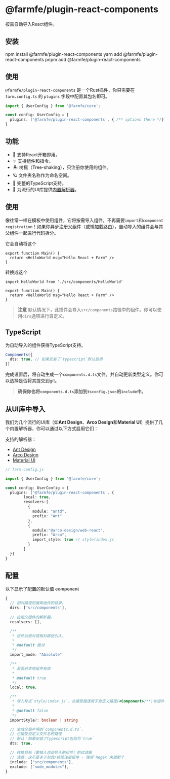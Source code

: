 
# @farmfe/plugin-react-components

按需自动导入React组件。

## 安装

<Tabs>
  <TabItem value="npm" label="npm">
    <CodeBlock>npm install @farmfe/plugin-react-components</CodeBlock>
  </TabItem>
  <TabItem value="yarn" label="yarn">
    <CodeBlock>yarn add @farmfe/plugin-react-components</CodeBlock>
  </TabItem>
  <TabItem value="pnpm" label="pnpm">
    <CodeBlock>pnpm add @farmfe/plugin-react-components</CodeBlock>
  </TabItem>
</Tabs>

## 使用
`@farmfe/plugin-react-components` 是一个Rust插件，你只需要在 `farm.config.ts` 的 `plugins` 字段中配置其包名即可。
```ts {4}
import { UserConfig } from '@farmfe/core';

const config: UserConfig = {
  plugins: ['@farmfe/plugin-react-components', { /** options there */}]
}
```

## 功能

- 💚 支持React开箱即用。
- ✨ 支持组件和指令。
- 🏝 树摇（Tree-shaking），只注册你使用的组件。
- 🪐 文件夹名称作为命名空间。
- 🦾 完整的TypeScript支持。
- 🌈 为流行的UI库提供[内置解析器](#从UI库中导入)。

## 使用

像往常一样在模板中使用组件，它将按需导入组件，不再需要`import`和`component registration`！如果你异步注册父组件（或懒加载路由），自动导入的组件会与其父组件一起进行代码拆分。

它会自动将这个

```tsx
export function Main() {
  return <HelloWorld msg="Hello React + Farm" />
}
```

转换成这个

```tsx
import HelloWorld from './src/components/HelloWorld'

export function Main() {
  return <HelloWorld msg="Hello React + Farm" />
}
```

> **注意**
> 默认情况下，此插件会导入`src/components`路径中的组件。你可以使用`dirs`选项进行自定义。

## TypeScript

为自动导入的组件获得TypeScript支持。

```ts
Components({
  dts: true, // 如果安装了`typescript`默认启用
})
```

完成设置后，将自动生成一个`components.d.ts`文件，并自动更新类型定义。你可以选择是否将其提交到git。

> **确保你也将`components.d.ts`添加到`tsconfig.json`的`include`中。**

## 从UI库中导入

我们为几个流行的UI库（如**Ant Design**、**Arco Design**和**Material UI**）提供了几个内置解析器，你可以通过以下方式启用它们：

支持的解析器：

- [Ant Design](https://ant.design/)
- [Arco Design](https://arco.design/react/docs/start)
- [Material UI](https://mui.com/)

```ts
// farm.config.js

import { UserConfig } from '@farmfe/core';

const config: UserConfig = {
  plugins: ['@farmfe/plugin-react-components', {
        local: true,
        resolvers:[
          {
            module: "antd",
            prefix: "Ant"
          },
          {
            module:"@arco-design/web-react",
            prefix: "Arco",
            import_style: true // style/index.js
          }
        ]
  }]
}
```

## 配置

以下显示了配置的默认值
<strike>component</strike>
```ts
{
  // 相对路径到搜索组件的目录。
  dirs: ['src/components'],
  
  // 自定义组件的解析器。
  resolvers: [],

  /**
   * 组件以绝对或相对路径引入。
   *
   * @default 绝对
   */
  import_mode: "Absolute"

  /**
   * 是否对本地组件有效
   *
   * @default true
   */
  local: true,

  /**
   * 导入样式`style/index.js`，也接受路径用于自定义路径(<Component>/**)与组件
   *
   * @default false
   */
  importStyle?: boolean | string 

  // 生成全局声明的`components.d.ts`，
  // 也接受自定义文件名的路径
  // 默认：如果安装了typescript包则为`true`
  dts: true,

  // 转换目标（要插入自动导入的组件）的过滤器
  // 注意，这不是关于包含/排除注册组件 - 使用`Regex`来做那个
  include: ["src/components"],
  exclude: ["node_modules"],
}
```
